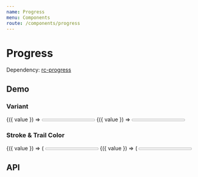 ```yaml
---
name: Progress
menu: Components
route: /components/progress
---
```




# Progress

Dependency: [rc-progress](https://github.com/react-component/progress)

## Demo

### Variant

<Playground>
  <Container>
    <ProgressDemo>
      {({ value }) => <Progress variant="line" value={value} />}
    </ProgressDemo>
    <ProgressDemo>
      {({ value }) => <Progress variant="circle" value={value} />}
    </ProgressDemo>
  </Container>
</Playground>

### Stroke & Trail Color

<Playground>
  <Container>
    <ProgressDemo>
      {({ value }) => (
        <Progress strokeWidth={4} strokeColor="#4b89da" value={value} />
      )}
    </ProgressDemo>
    <ProgressDemo>
      {({ value }) => (
        <Progress
          variant="circle"
          strokeWidth={4}
          trailWidth={4}
          strokeColor="#d94452"
          trailColor="#f76d82"
          value={value}
        />
      )}
    </ProgressDemo>
  </Container>
</Playground>

## API

<Props of={Progress} />
